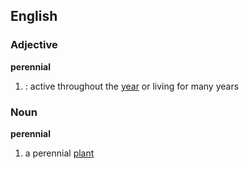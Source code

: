 ==English==
===Adjective===
'''perennial'''
#{{time}}: active throughout the [[year]] or living for many years
===Noun===
'''perennial'''
#a perennial [[plant]]